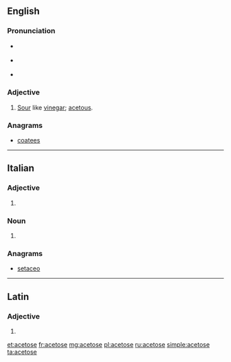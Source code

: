 ==English==

===Pronunciation===
* {{a|RP}} {{IPA|/ˈæsɪtəʊs/|lang=en}}
* {{a|US}} {{IPA|/ˈæsɪtoʊs/|lang=en}}
* {{audio|en-us-acetose.ogg|Audio (US)|lang=en}}

===Adjective===
{{en-adj}}

# [[sour|Sour]] like [[vinegar]]; [[acetous]].

===Anagrams===
* [[coatees#English|coatees]]

----

==Italian==

===Adjective===
{{head|it|adjective form}}

# {{feminine plural of|acetoso|lang=it}}

===Noun===
{{head|it|plural}} {{g|f}}

# {{plural of|acetosa|lang=it}}

===Anagrams===
* [[setaceo#Italian|setaceo]]

----

==Latin==

===Adjective===
{{la-adj-form|acetose}}

# {{inflection of|acetosus||voc|m|s|lang=la}}

[[et:acetose]]
[[fr:acetose]]
[[mg:acetose]]
[[pl:acetose]]
[[ru:acetose]]
[[simple:acetose]]
[[ta:acetose]]